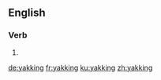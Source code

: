 ==English==

===Verb===
{{head|en|present participle}}

# {{present participle of|yak|lang=en|nocat=1}}

[[de:yakking]]
[[fr:yakking]]
[[ku:yakking]]
[[zh:yakking]]